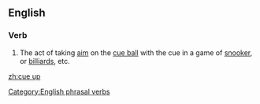 ==English==

===Verb===
{{infl|en|verb|phrasal verb|head=to [[cue]] up}}

# {{context|sports|billiards|snooker|pool}} The act of taking [[aim]] on the [[cue ball]] with the cue in a game of [[snooker]], or [[billiards]], etc.

[[Category:English phrasal verbs]]

[[zh:cue up]]